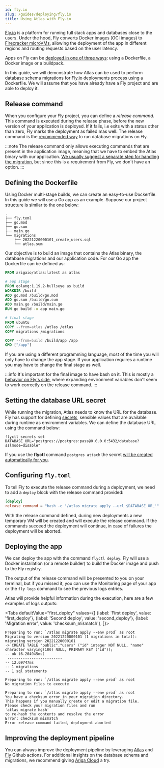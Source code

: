 ```yaml
---
id: fly.io
slug: /guides/deploying/fly.io
title: Using Atlas with Fly.io
---
```



[Fly.io](https://fly.io/) is a platform for running full stack apps and databases close to the users. Under the hood, Fly
converts Docker images (OCI images) to [Firecracker microVMs](https://firecracker-microvm.github.io/), allowing
the deployment of the app in different regions and routing requests based on the user latency.

Apps on Fly can be [deployed in one of three ways](https://fly.io/docs/reference/builders/): using a Dockerfile, a
Docker image or a buildpack.

In this guide, we will demonstrate how Atlas can be used to perform database schema migrations for Fly.io deployments process using a Dockerfile.
We will assume that you have already have a Fly project and are able to deploy it.

## Release command

When you configure your Fly project, you can define a _release command_. This command is executed during the release phase, before the new version of your application is deployed.  If it fails, i.e exits with a status other than zero, Fly marks the deployment as failed mas well. The release command is the
[recommended way](https://fly.io/docs/reference/configuration/#the-deploy-section) to run database migrations on Fly.

:::note
The release command only allows executing commands that are present in the application image, meaning that we
have to embed the Atlas binary with our application. [We usually suggest a separate step for handling the
migration](https://atlasgo.io/guides/deploying/intro#running-migrations-as-part-of-deployment-pipelines),
but since this is a requirement from Fly, we don't have an option.
:::

## Defining the Dockerfile

Using Docker multi-stage builds, we can create an easy-to-use Dockerfile. In this guide we will use a Go app as an example.
Suppose our project structure is similar to the one below:

```text
.
├── fly.toml
├── go.mod
├── go.sum
├── main.go
└── migrations
    ├── 20221220000101_create_users.sql
    └── atlas.sum
```

Our objective is to build an image that contains the Atlas binary, the database migrations and our application code. For
our Go app the Dockerfile can be defined as:

```dockerfile title="Dockerfile"
FROM arigaio/atlas:latest as atlas

# app stage
FROM golang:1.19.2-bullseye as build
WORKDIR /build
ADD go.mod /build/go.mod
ADD go.sum /build/go.sum
ADD main.go /build/main.go
RUN go build -o app main.go

# final stage
FROM ubuntu
COPY --from=atlas /atlas /atlas
COPY migrations /migrations

COPY --from=build /build/app /app
CMD ["/app"]
```

If you are using a different programming language, most of the time you will only have to change the app stage.
If your application requires a runtime you may have to change the final stage as well.

:::info
It's important for the final image to have bash on it. This is mostly
a [behavior on Fly's side](https://community.fly.io/t/using-env-variables-in-release-command/7186),
where expanding environment variables don't seem to work correctly on the release command.
:::

## Setting the database URL secret

While running the migration, Atlas needs to know the URL for the database. Fly has support for
defining [secrets](https://fly.io/docs/reference/secrets/), sensible values that are available during runtime as
environment variables. We can define the database URL using the command below:

```
flyctl secrets set DATABASE_URL="postgres://postgres:pass@0.0.0.0:5432/database?sslmode=disable"
```

If you use the **flyctl** command `postgres attach` the
secret [will be created automatically for you](https://fly.io/docs/postgres/managing/attach-detach/#attach-a-fly-app).

## Configuring `fly.toml`

To tell Fly to execute the release command during a deployment, we need to add a `deploy` block with the release
command provided:

```toml title="fly.toml"
[deploy]
release_command = "bash -c '/atlas migrate apply --url $DATABASE_URL'"
```

With the release command defined, during new deployments a new temporary VM will be created and will execute the release
command. If the commands succeed the deployment will continue, in case of failures the deployment will be aborted.

## Deploying the app

We can deploy the app with the command `flyctl deploy`. Fly will use a Docker installation (or a remote builder) to
build the Docker image and push to the Fly registry.

The output of the release command will be presented to you on your terminal, but if you missed it, you can use the
Monitoring page of your app or the `fly logs` command to see the previous logs entries.

Atlas will provide helpful information during the execution, here are a few examples of logs outputs:

<Tabs
defaultValue="first_deploy"
values={[
{label: 'First deploy', value: 'first_deploy'},
{label: 'Second deploy', value: 'second_deploy'},
{label: 'Migration error', value: 'checksum_mismatch'},
]}>
<TabItem value="first_deploy">

```text
Preparing to run: `/atlas migrate apply --env prod` as root
Migrating to version 20221220000101 (1 migrations in total):
migrating version 20221220000101
-> CREATE TABLE "public"."users" ("id" integer NOT NULL, "name" character varying(100) NULL, PRIMARY KEY ("id"));
-- ok (6.204945ms)
 -------------------------
-- 12.69747ms
-- 1 migrations
-- 1 sql statements
```

</TabItem>
<TabItem value="second_deploy">

```text
Preparing to run: `/atlas migrate apply --env prod` as root
No migration files to execute
```

</TabItem>
<TabItem value="checksum_mismatch">

```text
Preparing to run: `/atlas migrate apply --env prod` as root
You have a checksum error in your migration directory.
This happens if you manually create or edit a migration file.
Please check your migration files and run
'atlas migrate hash'
to re-hash the contents and resolve the error
Error: checksum mismatch
Error release command failed, deployment aborted
```

</TabItem>
</Tabs>

## Improving the deployment pipeline

You can always improve the deployment pipeline by leveraging [Atlas](https://atlasgo.io/integrations/github-actions)
and [Fly](https://fly.io/docs/app-guides/continuous-deployment-with-github-actions/) Github actions. For additional
insights on the database schema and migrations, we recommend giving [Ariga Cloud](https://atlasgo.io/cloud/getting-started) a try.